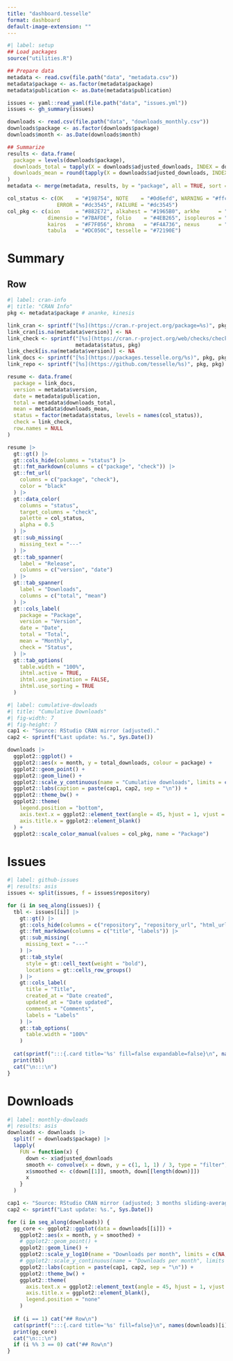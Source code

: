 ```yaml
---
title: "dashboard.tesselle"
format: dashboard
default-image-extension: ""
---
```


```r
#| label: setup
## Load packages
source("utilities.R")

## Prepare data
metadata <- read.csv(file.path("data", "metadata.csv"))
metadata$package <- as.factor(metadata$package)
metadata$publication <- as.Date(metadata$publication)

issues <- yaml::read_yaml(file.path("data", "issues.yml"))
issues <- gh_summary(issues)

downloads <- read.csv(file.path("data", "downloads_monthly.csv"))
downloads$package <- as.factor(downloads$package)
downloads$month <- as.Date(downloads$month)

## Summarize
results <- data.frame(
  package = levels(downloads$package),
  downloads_total = tapply(X = downloads$adjusted_downloads, INDEX = downloads$package, FUN = sum),
  downloads_mean = round(tapply(X = downloads$adjusted_downloads, INDEX = downloads$package, FUN = mean))
)
metadata <- merge(metadata, results, by = "package", all = TRUE, sort = TRUE)

col_status <- c(OK    = "#198754", NOTE    = "#0d6efd", WARNING = "#ffc107", 
                ERROR = "#dc3545", FAILURE = "#dc3545")
col_pkg <- c(aion     = "#882E72", alkahest = "#1965B0", arkhe      = "#5289C7", 
             dimensio = "#7BAFDE", folio    = "#4EB265", isopleuros = "#CAE0AB", 
             kairos   = "#F7F056", khroma   = "#F4A736", nexus      = "#E8601C", 
             tabula   = "#DC050C", tesselle = "#72190E")
```

# Summary

## Row

```r
#| label: cran-info
#| title: "CRAN Info"
pkg <- metadata$package # ananke, kinesis

link_cran <- sprintf("[%s](https://cran.r-project.org/package=%s)", pkg, pkg)
link_cran[is.na(metadata$version)] <- NA
link_check <- sprintf("[%s](https://cran.r-project.org/web/checks/check_results_%s.html)", 
                      metadata$status, pkg)
link_check[is.na(metadata$version)] <- NA
link_docs <- sprintf("[%s](https://packages.tesselle.org/%s)", pkg, pkg)
link_repo <- sprintf("[%s](https://github.com/tesselle/%s)", pkg, pkg)

resume <- data.frame(
  package = link_docs,
  version = metadata$version, 
  date = metadata$publication,
  total = metadata$downloads_total,
  mean = metadata$downloads_mean,
  status = factor(metadata$status, levels = names(col_status)),
  check = link_check,
  row.names = NULL
)

resume |> 
  gt::gt() |> 
  gt::cols_hide(columns = "status") |> 
  gt::fmt_markdown(columns = c("package", "check")) |> 
  gt::fmt_url(
    columns = c("package", "check"),
    color = "black"
  ) |> 
  gt::data_color(
    columns = "status",
    target_columns = "check",
    palette = col_status,
    alpha = 0.5
  ) |> 
  gt::sub_missing(
    missing_text = "---"
  ) |> 
  gt::tab_spanner(
    label = "Release",
    columns = c("version", "date")
  ) |> 
  gt::tab_spanner(
    label = "Downloads",
    columns = c("total", "mean")
  ) |> 
  gt::cols_label(
    package = "Package",
    version = "Version", 
    date = "Date",
    total = "Total",
    mean = "Monthly",
    check = "Status",
  ) |> 
  gt::tab_options(
    table.width = "100%",
    ihtml.active = TRUE,
    ihtml.use_pagination = FALSE,
    ihtml.use_sorting = TRUE
  )
```

```r
#| label: cumulative-dowloads
#| title: "Cumulative Downloads"
#| fig-width: 7
#| fig-height: 7
cap1 <- "Source: RStudio CRAN mirror (adjusted)."
cap2 <- sprintf("Last update: %s.", Sys.Date())

downloads |>
  ggplot2::ggplot() +
  ggplot2::aes(x = month, y = total_downloads, colour = package) +
  ggplot2::geom_point() +
  ggplot2::geom_line() +
  ggplot2::scale_y_continuous(name = "Cumulative downloads", limits = c(0, NA)) +
  ggplot2::labs(caption = paste(cap1, cap2, sep = "\n")) +
  ggplot2::theme_bw() +
  ggplot2::theme(
    legend.position = "bottom",
    axis.text.x = ggplot2::element_text(angle = 45, hjust = 1, vjust = 1),
    axis.title.x = ggplot2::element_blank()
  ) +
  ggplot2::scale_color_manual(values = col_pkg, name = "Package")
```

# Issues {scrolling="true"}

```r
#| label: github-issues
#| results: asis
issues <- split(issues, f = issues$repository)

for (i in seq_along(issues)) {
  tbl <- issues[[i]] |> 
    gt::gt() |> 
    gt::cols_hide(columns = c("repository", "repository_url", "html_url", "number", "state")) |> 
    gt::fmt_markdown(columns = c("title", "labels")) |> 
    gt::sub_missing(
      missing_text = "---"
    ) |> 
    gt::tab_style(
      style = gt::cell_text(weight = "bold"),
      locations = gt::cells_row_groups()
    ) |> 
    gt::cols_label(
      title = "Title",
      created_at = "Date created",
      updated_at = "Date updated",
      comments = "Comments",
      labels = "Labels"
    ) |> 
    gt::tab_options(
      table.width = "100%"
    )
  
  cat(sprintf(":::{.card title='%s' fill=false expandable=false}\n", names(issues)[i]))
  print(tbl)
  cat("\n:::\n")
}
```

# Downloads {scrolling="true"}

```r
#| label: monthly-dowloads
#| results: asis
downloads <- downloads |> 
  split(f = downloads$package) |> 
  lapply(
    FUN = function(x) {
      down <- x$adjusted_downloads
      smooth <- convolve(x = down, y = c(1, 1, 1) / 3, type = "filter")
      x$smoothed <- c(down[[1]], smooth, down[[length(down)]])
      x
    }
  )

cap1 <- "Source: RStudio CRAN mirror (adjusted; 3 months sliding-average)."
cap2 <- sprintf("Last update: %s.", Sys.Date())

for (i in seq_along(downloads)) {
  gg_core <- ggplot2::ggplot(data = downloads[[i]]) +
    ggplot2::aes(x = month, y = smoothed) +
    # ggplot2::geom_point() +
    ggplot2::geom_line() +
    ggplot2::scale_y_log10(name = "Downloads per month", limits = c(NA, NA)) +
    # ggplot2::scale_y_continuous(name = "Downloads per month", limits = c(0, NA)) +
    ggplot2::labs(caption = paste(cap1, cap2, sep = "\n")) +
    ggplot2::theme_bw() +
    ggplot2::theme(
      axis.text.x = ggplot2::element_text(angle = 45, hjust = 1, vjust = 1),
      axis.title.x = ggplot2::element_blank(),
      legend.position = "none"
    )
  
  if (i == 1) cat("## Row\n")
  cat(sprintf(":::{.card title='%s' fill=false}\n", names(downloads)[i]))
  print(gg_core)
  cat("\n:::\n")
  if (i %% 3 == 0) cat("## Row\n")
}
```
